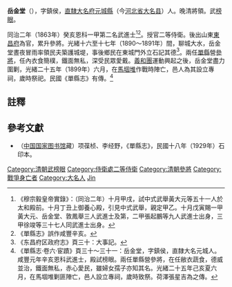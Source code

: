 '''岳金堂'''（{{bd|1831年||1899年||Yue岳}}），字鎮侯，[[直隸|直隸]][[大名府|大名府]][[元城縣|元城縣]]（今[[河北省|河北省]][[大名县|大名县]]）人。晚清將領。武[[榜眼|榜眼]]。

同治二年（1863年）癸亥恩科一甲第二名武進士<ref>《穆宗毅皇帝實錄》：（同治二年）十月甲戌，試中式武舉黃大元等五十一人於太和殿前。十月丁丑上御養心殿，引見中式武舉，親定甲乙。十月戊寅賜一甲黃大元、岳金堂、敦鳳舉三人武進士及第，二甲張起鵬等九人武進士出身，三甲徐竣等三十七人同武進士出身。</ref><ref>《單縣志》誤作咸豐辛亥。</ref>。授官二等侍衛。後出山東[[東昌府|東昌府]]為官，累升參將。光緒十六至十七年（1890～1891年）間，聊城大水，岳金堂晝夜冒雨率領民夫築護城堤，事後鄉民在東城門外立石記其德<ref>《东昌府区政府志》頁三十：大事記。</ref>。兩任[[單縣|單縣]]營[[參將|參將]]，任內衣食簡樸，鐵面無私，深受民眾愛戴。[[義和團|義和團]]運動興起之後，岳金堂盡力圍剿，光緒二十五年（1899年）六月，在[[馬堌堆|馬堌堆]]作戰時陣亡，邑人為其設立專祠，歲時祭祀。民國《單縣志》有傳。<ref>《單縣志·卷六·宦蹟》頁三十～三十一：岳金堂，字鎮侯，直隸大名元城人。咸豐元年辛亥恩科武進士，殿試榜眼。兩任單縣營參將，在任敝衣蔬食，德威並治，鐵面無私，赤心愛民，雖婦女孺子亦知其名。光緒二十五年己亥夏六月，在馬堌堆剿匪陣亡，邑人設立專祠，歲時致祭。荷澤張星吉為之傳。</ref>

==註釋==
{{reflist}}

==參考文獻==
*（[[中国国家图书馆|中国国家图书馆]]藏）项葆桢、李经野，《單縣志》，民國十八年（1929年）石印本。


{{同治二年癸亥恩科武殿試金榜}}
{{DEFAULTSORT:Yue岳}}
[[Category:清朝武榜眼|Category:清朝武榜眼]]
[[Category:侍衛處二等侍衛|Category:侍衛處二等侍衛]]
[[Category:清朝參將|Category:清朝參將]]
[[Category:戰爭身亡者|Category:戰爭身亡者]]
[[Category:大名人|Category:大名人]]
[[Category:岳姓|Jin]]